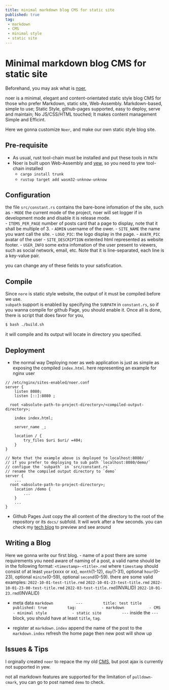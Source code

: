 ```yaml
---
title: minimal markdown blog CMS for static site
published: true
tag: 
 - markdown 
 - CMS 
 - minimal style 
 - static site
---
```


# Minimal markdown blog CMS for static site

Beforehand, you may ask what is [noer](https://github.com/HomelyGuy/noer), 

noer is a minimal, elegant and content-orientated static style blog CMS for those who prefer Markdown, static site, Web-Assembly. Markdown-based, simple to use; Static Style, github-pages supported, easy to deploy, serve and maintain; No JS/CSS/HTML touched; It makes content management Simple and Efficint.

Here we gonna customize `Noer`, and make our own static style blog site. 

## Pre-requisite

- As usual, rust tool-chain must be installed and put these tools in `PATH`
- Noer is built upon Web-Assembly and [yew](https://yew.rs),
	so you need to yew tool-chain installed 
	- `cargo install trunk`
	- `rustup target add wasm32-unknow-unknow`

## Configuration 
the file `src/constant.rs` contains the bare-bone infomation of the site, such as 
- `MODE` the current mode of the project, noer will set logger if in development mode and disable it is release mode.  
- `ITEMS_PER_PAGE` number of posts card that a page to display, note that it shall be multiple of 3.
- `ADMIN` username of the ower.
- `SITE_NAME` the name you want call the site.
- `LOGO_PIC`: the logo display in the page.
- `AVATR_PIC` avatar of the user
- `SITE_DESCRIPTION` extented html represented as website footer.
- `USER_INFO` some extra infomation of the user present to viewers, such as social network, email, etc. Note that it is line-separated, each line is a key-value pair.

you can change any of these fields to your satisfication.

## Compile
Since `nore` is static style website, the output of it must be compiled before we use.  
`subpath` support is enabled by specifying the `SUBPATH` in `constant.rs`,
so if you wanna compile for github Page, you should enable it. 
Once all is done, there is script that does favor for you,

```bash 
$ bash ./build.sh
```
it will compile and its output will locate in directory you specified.

## Deployment
- the normal way
Deploying noer as web application is just as simple as exposing the compiled `index.html`. here representing an example for nginx user
```
// /etc/nginx/sites-enabled/noer.conf
server {
	listen 8080;
	listen [::]:8080 ;

  root <absolute-path-to-project-directory>/<compiled-output-directory>;

	index index.html;

	server_name _;

	location / {
		try_files $uri $uri/ =404;
	}
}

// Note that the example above is deployed to localhost:8080/
// if you prefer to deploying to sub path `localhost:8080/demo/`
// configue the `subpath` in `src/constant.rs`
// rename the compiled output directory to `demo`
server {
	...
  root <absolute-path-to-project-directory>;
	location /demo {
		...
	}
	...
}
```

- Github Pages
Just copy the all content of the directory to the root of the repository or its `docs/` subfold. It will work after a few seconds.
you can check my [tech blog](https://homelyguy.github.io/noer/) to preview and see around

## Writing a Blog
Here we gonna write our first blog. 
- name of a post
	there are some requirements you need aware of naming of a post, a valid name should be in the following format:
	`<timestamp>-<title>.rmd`
	where `timestamp` should consist of at least `year`(xxxx or xx), `month`(1-12), `day`(1-31), optional `hour`(0-23), optional `minite`(0-59), optional `second`(0-59). 
	there are some valid examples:
	`2022-10-01-test-title.rmd`
	`2022-10-01-23-test-title.rmd`
	`2022-10-01-23-00-test-title.rmd`
	`2022-03-test-title.rmd`(INVALID)
	`2022-10-01-23.rmd`(INVALID)

- meta data
	``` markdown 
		---
		title: test title
		published: true
		tag: 
		 - markdown 
		 - CMS 
		 - minimal style 
		 - static site
		---
	```
	inside the `---` block, you should have at least `title`, `tag`.

- register at `markdown.index`
	append the name of the post to the `markdown.index`
	refresh the home page then new post will show up

## Issues & Tips
I orginally created `noer` to repace the my old [CMS](https://github.com/homelyguy/mathematics), but post ajax is currently not supported in yew. 

not all markdown features are supported for the limitation of `pulldown-cmark`, you can go to post named `demo` to check. 


